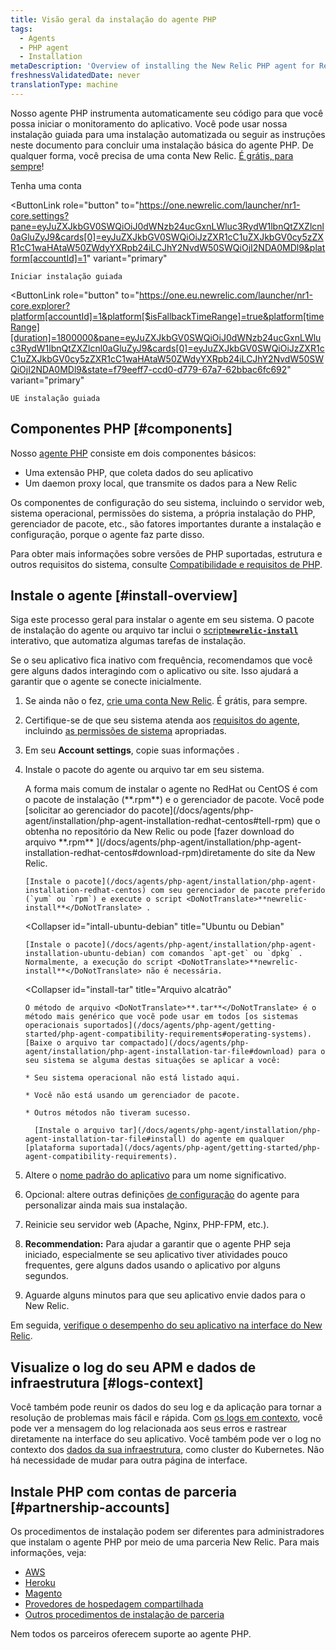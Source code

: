 ```yaml
---
title: Visão geral da instalação do agente PHP
tags:
  - Agents
  - PHP agent
  - Installation
metaDescription: 'Overview of installing the New Relic PHP agent for RedHat, CentOS, Ubuntu, or Debian, or for the tar archive.'
freshnessValidatedDate: never
translationType: machine
---
```


Nosso agente PHP instrumenta automaticamente seu código para que você possa iniciar o monitoramento do aplicativo. Você pode usar nossa instalação guiada para uma instalação automatizada ou seguir as instruções neste documento para concluir uma instalação básica do agente PHP. De qualquer forma, você precisa de uma conta New Relic. [É grátis, para sempre](/docs/accounts/accounts-billing/new-relic-one-pricing-billing/new-relic-one-pricing-billing/#how-pricing-works)!

<ButtonGroup>
  <ButtonLink
    role="button"
    to="https://newrelic.com/signup"
    variant="primary"
  >
    Tenha uma conta
  </ButtonLink>

  <ButtonLink
    role="button"
    to="https://one.newrelic.com/launcher/nr1-core.settings?pane=eyJuZXJkbGV0SWQiOiJ0dWNzb24ucGxnLWluc3RydW1lbnQtZXZlcnl0aGluZyJ9&cards[0]=eyJuZXJkbGV0SWQiOiJzZXR1cC1uZXJkbGV0cy5zZXR1cC1waHAtaW50ZWdyYXRpb24iLCJhY2NvdW50SWQiOjI2NDA0MDl9&platform[accountId]=1"
    variant="primary"
  >
    Iniciar instalação guiada
  </ButtonLink>

  <ButtonLink
    role="button"
    to="https://one.eu.newrelic.com/launcher/nr1-core.explorer?platform[accountId]=1&platform[$isFallbackTimeRange]=true&platform[timeRange][duration]=1800000&pane=eyJuZXJkbGV0SWQiOiJ0dWNzb24ucGxnLWluc3RydW1lbnQtZXZlcnl0aGluZyJ9&cards[0]=eyJuZXJkbGV0SWQiOiJzZXR1cC1uZXJkbGV0cy5zZXR1cC1waHAtaW50ZWdyYXRpb24iLCJhY2NvdW50SWQiOjI2NDA0MDl9&state=f79eeff7-ccd0-d779-67a7-62bbac6fc692"
    variant="primary"
  >
    UE instalação guiada
  </ButtonLink>
</ButtonGroup>

## Componentes PHP [#components]

Nosso [agente PHP](/docs/agents/php-agent/getting-started/new-relic-php) consiste em dois componentes básicos:

* Uma extensão PHP, que coleta dados do seu aplicativo
* Um daemon proxy local, que transmite os dados para a New Relic

Os componentes de configuração do seu sistema, incluindo o servidor web, sistema operacional, permissões do sistema, a própria instalação do PHP, gerenciador de pacote, etc., são fatores importantes durante a instalação e configuração, porque o agente faz parte disso.

Para obter mais informações sobre versões de PHP suportadas, estrutura e outros requisitos do sistema, consulte [Compatibilidade e requisitos de PHP](/docs/agents/php-agent/getting-started/php-agent-compatibility-requirements).

## Instale o agente [#install-overview]

Siga este processo geral para instalar o agente em seu sistema. O pacote de instalação do agente ou arquivo tar inclui o [script<DoNotTranslate>**`newrelic-install`**</DoNotTranslate> ](/docs/agents/php-agent/installation/newrelic-install-script)interativo, que automatiza algumas tarefas de instalação.

<Callout variant="tip">
  Se o seu aplicativo fica inativo com frequência, recomendamos que você gere alguns dados interagindo com o aplicativo ou site. Isso ajudará a garantir que o agente se conecte inicialmente.
</Callout>

1. Se ainda não o fez, [crie uma conta New Relic](https://newrelic.com/signup). É grátis, para sempre.

2. Certifique-se de que seu sistema atenda aos [requisitos do agente](/docs/agents/php-agent/getting-started/php-agent-compatibility-requirements), incluindo [as permissões de sistema](/docs/agents/php-agent/getting-started/php-agent-compatibility-requirements#permissions) apropriadas.

3. Em seu <DoNotTranslate>**Account settings**</DoNotTranslate>, copie suas informações <InlinePopover type="licenseKey"/>.

4. Instale o pacote do agente ou arquivo tar em seu sistema.

   <CollapserGroup>
     <Collapser
       id="install-redhat-centos"
       title="RedHat ou CentOS"
     >
       A forma mais comum de instalar o agente no RedHat ou CentOS é com o pacote de instalação (<DoNotTranslate>**.rpm**</DoNotTranslate>) e o gerenciador de pacote. Você pode [solicitar ao gerenciador do pacote](/docs/agents/php-agent/installation/php-agent-installation-redhat-centos#tell-rpm) que o obtenha no repositório da New Relic ou pode [fazer download do arquivo <DoNotTranslate>**.rpm**</DoNotTranslate> ](/docs/agents/php-agent/installation/php-agent-installation-redhat-centos#download-rpm)diretamente do site da New Relic.

       [Instale o pacote](/docs/agents/php-agent/installation/php-agent-installation-redhat-centos) com seu gerenciador de pacote preferido (`yum` ou `rpm`) e execute o script <DoNotTranslate>**newrelic-install**</DoNotTranslate> .
     </Collapser>

     <Collapser
       id="intall-ubuntu-debian"
       title="Ubuntu ou Debian"
     >
       [Instale o pacote](/docs/agents/php-agent/installation/php-agent-installation-ubuntu-debian) com comandos `apt-get` ou `dpkg` . Normalmente, a execução do script <DoNotTranslate>**newrelic-install**</DoNotTranslate> não é necessária.
     </Collapser>

     <Collapser
       id="install-tar"
       title="Arquivo alcatrão"
     >
       O método de arquivo <DoNotTranslate>**.tar**</DoNotTranslate> é o método mais genérico que você pode usar em todos [os sistemas operacionais suportados](/docs/agents/php-agent/getting-started/php-agent-compatibility-requirements#operating-systems). [Baixe o arquivo tar compactado](/docs/agents/php-agent/installation/php-agent-installation-tar-file#download) para o seu sistema se alguma destas situações se aplicar a você:

       * Seu sistema operacional não está listado aqui.

       * Você não está usando um gerenciador de pacote.

       * Outros métodos não tiveram sucesso.

         [Instale o arquivo tar](/docs/agents/php-agent/installation/php-agent-installation-tar-file#install) do agente em qualquer [plataforma suportada](/docs/agents/php-agent/getting-started/php-agent-compatibility-requirements).
     </Collapser>
   </CollapserGroup>

5. Altere o [nome padrão do aplicativo](/docs/site/naming-your-application) para um nome significativo.

6. Opcional: altere outras definições [de configuração](/docs/agents/php-agent/configuration/php-agent-configuration) do agente para personalizar ainda mais sua instalação.

7. Reinicie seu servidor web (Apache, Nginx, PHP-FPM, etc.).

8. <DoNotTranslate>**Recommendation:**</DoNotTranslate> Para ajudar a garantir que o agente PHP seja iniciado, especialmente se seu aplicativo tiver atividades pouco frequentes, gere alguns dados usando o aplicativo por alguns segundos.

9. Aguarde alguns minutos para que seu aplicativo envie dados para o New Relic.

Em seguida, [verifique o desempenho do seu aplicativo na interface do New Relic](/docs/apm/applications-menu/monitoring/apm-overview-page).

<InstallFeedback/>

## Visualize o log do seu APM e dados de infraestrutura [#logs-context]

Você também pode reunir os dados do seu log e da aplicação para tornar a resolução de problemas mais fácil e rápida. Com [os logs em contexto](/docs/logs/logs-context/configure-logs-context-php/), você pode ver a mensagem do log relacionada aos seus erros e rastrear diretamente na interface do seu aplicativo. Você também pode ver o log no contexto dos [dados da sua infraestrutura](/docs/logs/forward-logs/forward-your-logs-using-infrastructure-agent/), como cluster do Kubernetes. Não há necessidade de mudar para outra página de interface.

## Instale PHP com contas de parceria [#partnership-accounts]

Os procedimentos de instalação podem ser diferentes para administradores que instalam o agente PHP por meio de uma parceria New Relic. Para mais informações, veja:

* [AWS](/docs/accounts-partnerships/partnerships/partner-based-installation/amazon-web-services-aws-users)
* [Heroku](/docs/agents/php-agent/installation/php-agent-heroku)
* [Magento](/docs/accounts-partnerships/partnerships/partner-based-installation/log-install-new-relic-partners#magento)
* [Provedores de hospedagem compartilhada](/docs/agents/php-agent/installation/install-php-agent-shared-hosting-service)
* [Outros procedimentos de instalação de parceria](/docs/accounts-partnerships/partnerships/partner-based-installation/log-install-new-relic-partners)

Nem todos os parceiros oferecem suporte ao agente PHP.